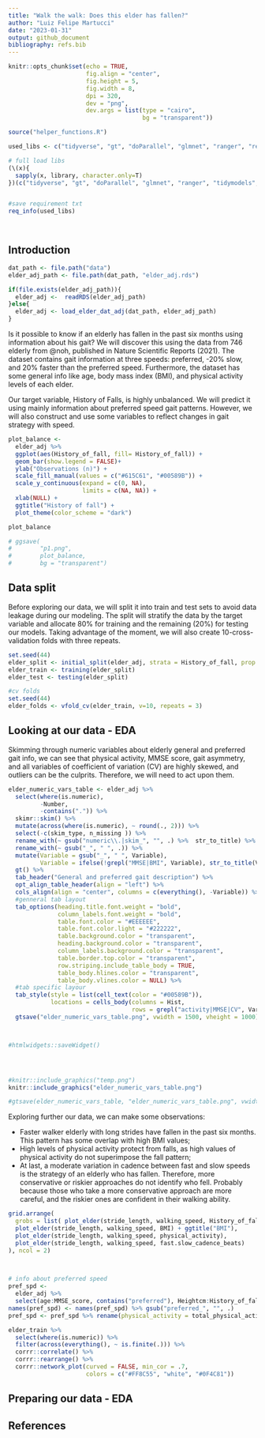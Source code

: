 ```yaml
---
title: "Walk the walk: Does this elder has fallen?"
author: "Luiz Felipe Martucci"
date: "2023-01-31"
output: github_document
bibliography: refs.bib 
---
```


```r
knitr::opts_chunk$set(echo = TRUE,
                      fig.align = "center",
                      fig.height = 5,
                      fig.width = 8,
                      dpi = 320,
                      dev = "png",
                      dev.args = list(type = "cairo",
                                      bg = "transparent"))
```

```r

source("helper_functions.R")

used_libs <- c("tidyverse", "gt", "doParallel", "glmnet", "ranger", "readxl", "tidymodels", "skimr", "gridExtra")

# full load libs
(\(x){
  sapply(x, library, character.only=T)
})(c("tidyverse", "gt", "doParallel", "glmnet", "ranger", "tidymodels", "gridExtra", "felib"))


#save requirement txt
req_info(used_libs)




```


## Introduction

```r

dat_path <- file.path("data")
elder_adj_path <- file.path(dat_path, "elder_adj.rds")

if(file.exists(elder_adj_path)){
  elder_adj <-  readRDS(elder_adj_path)
}else{
  elder_adj <- load_elder_dat_adj(dat_path, elder_adj_path)
}

```

Is it possible to know if an elderly has fallen in the past six months using information about his gait? We will discover this using the data from 746 elderly from @noh, published in Nature Scientific Reports (2021). The dataset contains gait information at three speeds: preferred, -20% slow, and 20% faster than the preferred speed. Furthermore, the dataset has some general info like age, body mass index (BMI), and physical activity levels of each elder.

Our target variable, History of Falls, is highly unbalanced. We will predict it using mainly information about preferred speed gait patterns. However, we will also construct and use some variables to reflect changes in gait strategy with speed. 

```r

plot_balance <-
  elder_adj %>% 
  ggplot(aes(History_of_fall, fill= History_of_fall)) +
  geom_bar(show.legend = FALSE)+
  ylab("Observations (n)") +
  scale_fill_manual(values = c("#615C61", "#00589B")) +
  scale_y_continuous(expand = c(0, NA),
                     limits = c(NA, NA)) +
  xlab(NULL) +
  ggtitle("History of fall") +
  plot_theme(color_scheme = "dark")

plot_balance

# ggsave(
#        "p1.png",
#        plot_balance,
#        bg = "transparent")


```

## Data split
Before exploring our data, we will split it into train and test sets to avoid data leakage during our modeling. The split will stratify the data by the target variable and allocate 80% for training and the remaining (20%) for testing our models. Taking advantage of the moment, we will also create 10-cross-validation folds with three repeats. 

```r
set.seed(44)
elder_split <- initial_split(elder_adj, strata = History_of_fall, prop = .8)
elder_train <- training(elder_split)
elder_test <- testing(elder_split)

#cv folds
set.seed(44)
elder_folds <- vfold_cv(elder_train, v=10, repeats = 3)

```


## Looking at our data - EDA

Skimming through numeric variables about elderly general and preferred gait info, we can see that physical activity,  MMSE score, gait asymmetry, and all variables of coefficient of variation (CV) are highly skewed, and outliers can be the culprits. Therefore, we will need to act upon them.

```r
elder_numeric_vars_table <- elder_adj %>% 
  select(where(is.numeric), 
         -Number, 
         -contains(".")) %>% 
  skimr::skim() %>%
  mutate(across(where(is.numeric), ~ round(., 2))) %>% 
  select(-c(skim_type, n_missing )) %>% 
  rename_with(~ gsub("numeric\\.|skim_", "", .) %>%  str_to_title) %>% 
  rename_with(~ gsub("_", " ", .)) %>% 
  mutate(Variable = gsub("_", " ", Variable),
         Variable = ifelse(!grepl("MMSE|BMI", Variable), str_to_title(Variable), Variable)) %>% 
  gt() %>% 
  tab_header("General and preferred gait description") %>%
  opt_align_table_header(align = "left") %>%
  cols_align(align = "center", columns = c(everything(), -Variable)) %>% 
  #genneral tab layout
  tab_options(heading.title.font.weight = "bold",
              column_labels.font.weight = "bold",
              table.font.color = "#EEEEEE",
              table.font.color.light = "#222222",
              table.background.color = "transparent",
              heading.background.color = "transparent",
              column_labels.background.color = "transparent",
              table.border.top.color = "transparent",
              row.striping.include_table_body = TRUE,
              table_body.hlines.color = "transparent",
              table_body.vlines.color = NULL) %>% 
  #tab specific layour
  tab_style(style = list(cell_text(color = "#00589B")),
            locations = cells_body(columns = Hist,
                                   rows = grepl("activity|MMSE|CV", Variable, ignore.case = TRUE))) %>% 
  gtsave("elder_numeric_vars_table.png", vwidth = 1500, vheight = 1000)



#htmlwidgets::saveWidget()




#knitr::include_graphics("temp.png")
knitr::include_graphics("elder_numeric_vars_table.png")

#gtsave(elder_numeric_vars_table, "elder_numeric_vars_table.png", vwidth = 1500, vheight = 1000)

```


Exploring further our data, we can make some observations:

* Faster walker elderly with long strides have fallen in the past six months. This pattern has some overlap with high BMI values;
* High levels of physical activity protect from falls, as high values of physical activity do not superimpose the fall pattern;
* At last, a moderate variation in cadence between fast and slow speeds is the strategy of an elderly who has fallen. Therefore, more conservative or riskier approaches do not identify who fell. Probably because those who take a more conservative approach are more careful, and the riskier ones are confident in their walking ability.



```r



grid.arrange(
  grobs = list( plot_elder(stride_length, walking_speed, History_of_fall),
  plot_elder(stride_length, walking_speed, BMI) + ggtitle("BMI"),
  plot_elder(stride_length, walking_speed, physical_activity),
  plot_elder(stride_length, walking_speed, fast.slow_cadence_beats)
), ncol = 2)

               


```




```r
# info about preferred speed
pref_spd <-
  elder_adj %>% 
  select(age:MMSE_score, contains("preferred"), Heightcm:History_of_fall)
names(pref_spd) <- names(pref_spd) %>% gsub("preferred_", "", .)
pref_spd <- pref_spd %>% rename(physical_activity = total_physical_activity_MET_min_week)

elder_train %>% 
  select(where(is.numeric)) %>% 
  filter(across(everything(), ~ is.finite(.))) %>% 
  corrr::correlate() %>% 
  corrr::rearrange() %>% 
  corrr::network_plot(curved = FALSE, min_cor = .7,
                      colors = c("#FF8C55", "white", "#0F4C81"))

```




## Preparing our data - EDA





## References 

<div id="refs"></div>
